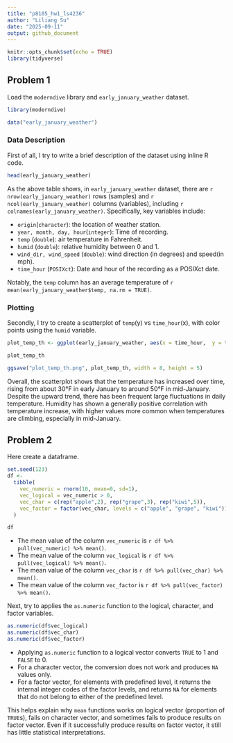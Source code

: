 ```yaml
---
title: "p8105_hw1_ls4236"
author: "Liliang Su"
date: "2025-09-11"
output: github_document
---
```


```r
knitr::opts_chunk$set(echo = TRUE)
library(tidyverse)
```

## Problem 1

Load the `moderndive` library and `early_january_weather` dataset.
```r
library(moderndive)

data("early_january_weather")
```

### Data Description

First of all, I try to write a brief description of the dataset using inline R code.

```r
head(early_january_weather)
```
As the above table shows, in `early_january_weather` dataset, there are `r nrow(early_january_weather)` rows (samples) and `r ncol(early_january_weather)` columns (variables), including `r colnames(early_january_weather)`. Specifically, key variables include:

- `origin`(`character`): the location of weather station.
- `year, month, day, hour`(`integer`): Time of recording.
- `temp` (`double`): air temperature in Fahrenheit.
- `humid` (`double`): relative humidity between 0 and 1.
- `wind_dir, wind_speed` (`double`): wind direction (in degrees) and speed(in mph).
- `time_hour` (`POSIXct`): Date and hour of the recording as a POSIXct date.

Notably, the `temp` column has an average temperature of `r mean(early_january_weather$temp, na.rm = TRUE)`.

### Plotting

Secondly, I try to create a scatterplot of `temp`(y) vs `time_hour`(x), with color points using the `humid` variable.

```r
plot_temp_th <- ggplot(early_january_weather, aes(x = time_hour,  y = temp, color = humid)) + geom_point() + labs(x = "Time (hourly)", y = "Temperature", color = "Humidity")

plot_temp_th

ggsave("plot_temp_th.png", plot_temp_th, width = 8, height = 5)
```
Overall, the scatterplot shows that the temperature has increased over time, rising from about 30°F in early January to around 50°F in mid-January. Despite the upward trend, there has been frequent large fluctuations in daily temperature. Humidity has shown a generally positive correlation with temperature increase, with higher values more common when temperatures are climbing, especially in mid-January.


## Problem 2

Here create a dataframe.

```r
set.seed(123)
df <-
  tibble(
    vec_numeric = rnorm(10, mean=0, sd=1),
    vec_logical = vec_numeric > 0,
    vec_char = c(rep("apple",2), rep("grape",3), rep("kiwi",5)),
    vec_factor = factor(vec_char, levels = c("apple", "grape", "kiwi"))
  )

df
```
- The mean value of the column `vec_numeric` is `r df %>% pull(vec_numeric) %>% mean()`.
- The mean value of the column `vec_logical` is `r df %>% pull(vec_logical) %>% mean()`.
- The mean value of the column `vec_char` is `r df %>% pull(vec_char) %>% mean()`.
- The mean value of the column `vec_factor` is `r df %>% pull(vec_factor) %>% mean()`.

Next, try to applies the `as.numeric` function to the logical, character, and factor variables.
```r
as.numeric(df$vec_logical)
as.numeric(df$vec_char)
as.numeric(df$vec_factor)
```
- Applying `as.numeric` function to a logical vector converts `TRUE` to 1 and `FALSE` to 0. 
- For a character vector, the conversion does not work and produces `NA` values only.
- For a factor vector, for elements with predefined level, it returns the internal integer codes of the factor levels, and returns `NA` for elements that do not belong to either of the predefined level. 

This helps explain why `mean` functions works on logical vector (proportion of `TRUE`s), fails on character vector, and sometimes fails to produce results on factor vector. Even if it successfully produce results on factor vector, it still has little statistical interpretations.
